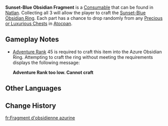 {{Item Infobox
|id           = 121107
|image        = Item Sunset-Blue Obsidian Fragment.png
|type         = Consumable
|group        = Obsidian Fragments
|invCategory  = Precious Items
|quality      = 4
|description  = An obsidian fragment with engraved patterns styled like those of the Collective of Plenty, which you obtained by chance while exploring. It appears that you could form a full ring using three of them, though what that will achieve, you cannot tell.
|source1      = [[Chest|Precious & Luxurious Chests]] in [[Atocpan]]
}}
'''Sunset-Blue Obsidian Fragment''' is a [[Consumable]] that can be found in [[Natlan]]. Collecting all 3 will allow the player to craft the [[Sunset-Blue Obsidian Ring]]. Each part has a chance to drop randomly from any [[Chest|Precious or Luxurious Chests]] in [[Atocpan]].

==Gameplay Notes==
* [[Adventure Rank]] 45 is required to craft this item into the Azure Obsidian Ring. Attempting to craft the ring without meeting the requirements displays the following message:
*; '''Adventure Rank too low. Cannot craft'''

==Other Languages==
{{Other Languages
|en       = Sunset-Blue Obsidian Fragment
|zhs      = 青绛曜石断片
|zhs_rm   = 
|zht      = 青絳曜石斷片
|zht_rm   = 
|zh_tl    = 
|ja       = 蒼曜石の欠片
|ja_rm    = 
|ja_tl    = 
|ko       = 자청색 흑요석 조각
|ko_tl    = 
|es       = Fragmento de obsidiana verdipúrpura
|es_tl    = Purple-Green Obsidian Fragment
|fr       = Fragment d'obsidienne azurine
|fr_tl    = Pale-Azure Obsidian Fragment
|ru       = Лазурный обсидиановый фрагмент
|ru_tl    = 
|th       = Sunset-Blue Obsidian Fragment
|vi       = Mảnh Đá Obsidian Hoàng Hôn
|vi_tl    = 
|de       = Grün-gelbes Obsidian-Bruchstück
|de_tl    = 
|id       = Sunset-Blue Obsidian Fragment
|pt       = Fragmento de Obsidiana Azul-Crepúsculo
|pt_tl    = 
|tr       = Günbatımı Mavisi Obsidiyen Parçası
|tr_tl    = 
|it       = Frammento d'ossidiana blu tramonto
|it_tl    = 
}}

==Change History==
{{Change History|5.5}}

[[fr:Fragment d'obsidienne azurine]]